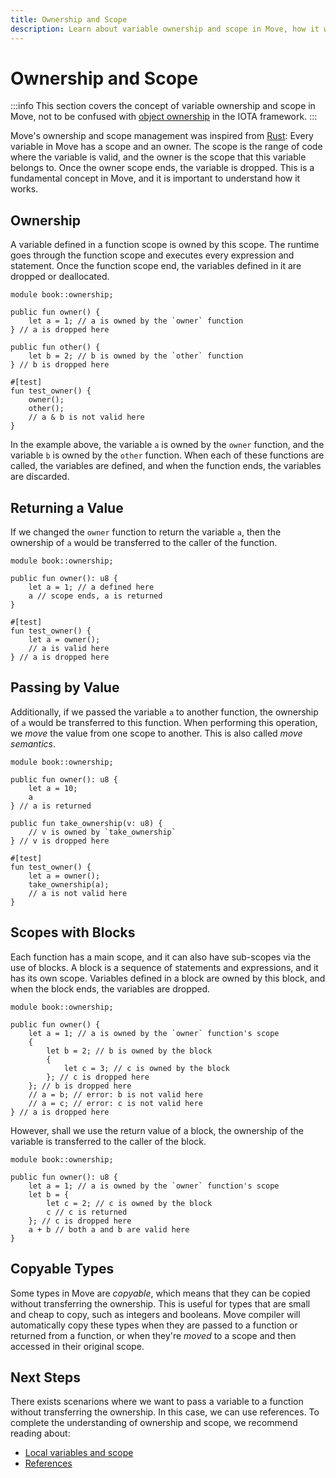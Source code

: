 ```yaml
---
title: Ownership and Scope
description: Learn about variable ownership and scope in Move, how it works, and how to use it in Move.
---
```



# Ownership and Scope

:::info 
This section covers the concept of variable ownership and scope in Move, not to be confused with [object ownership](../objects/object-ownership/object-ownership.mdx) in the IOTA framework.
:::

Move's ownership and scope management was inspired from [Rust](https://doc.rust-lang.org/book/ch04-00-understanding-ownership.html): Every variable in Move has a scope and an owner. The scope is the range of code where the variable
is valid, and the owner is the scope that this variable belongs to. Once the owner scope ends, the
variable is dropped. This is a fundamental concept in Move, and it is important to understand how it
works.


## Ownership

A variable defined in a function scope is owned by this scope. The runtime goes through the function
scope and executes every expression and statement. Once the function scope end, the variables
defined in it are dropped or deallocated.

```move
module book::ownership;

public fun owner() {
    let a = 1; // a is owned by the `owner` function
} // a is dropped here

public fun other() {
    let b = 2; // b is owned by the `other` function
} // b is dropped here

#[test]
fun test_owner() {
    owner();
    other();
    // a & b is not valid here
}
```

In the example above, the variable `a` is owned by the `owner` function, and the variable `b` is
owned by the `other` function. When each of these functions are called, the variables are defined,
and when the function ends, the variables are discarded.

## Returning a Value

If we changed the `owner` function to return the variable `a`, then the ownership of `a` would be
transferred to the caller of the function.

```move
module book::ownership;

public fun owner(): u8 {
    let a = 1; // a defined here
    a // scope ends, a is returned
}

#[test]
fun test_owner() {
    let a = owner();
    // a is valid here
} // a is dropped here
```

## Passing by Value

Additionally, if we passed the variable `a` to another function, the ownership of `a` would be
transferred to this function. When performing this operation, we _move_ the value from one scope to
another. This is also called _move semantics_.

```move
module book::ownership;

public fun owner(): u8 {
    let a = 10;
    a
} // a is returned

public fun take_ownership(v: u8) {
    // v is owned by `take_ownership`
} // v is dropped here

#[test]
fun test_owner() {
    let a = owner();
    take_ownership(a);
    // a is not valid here
}
```

## Scopes with Blocks

Each function has a main scope, and it can also have sub-scopes via the use of blocks. A block is a
sequence of statements and expressions, and it has its own scope. Variables defined in a block are
owned by this block, and when the block ends, the variables are dropped.

```move
module book::ownership;

public fun owner() {
    let a = 1; // a is owned by the `owner` function's scope
    {
        let b = 2; // b is owned by the block
        {
            let c = 3; // c is owned by the block
        }; // c is dropped here
    }; // b is dropped here
    // a = b; // error: b is not valid here
    // a = c; // error: c is not valid here
} // a is dropped here
```

However, shall we use the return value of a block, the ownership of the variable is transferred to
the caller of the block.

```move
module book::ownership;

public fun owner(): u8 {
    let a = 1; // a is owned by the `owner` function's scope
    let b = {
        let c = 2; // c is owned by the block
        c // c is returned
    }; // c is dropped here
    a + b // both a and b are valid here
}
```

## Copyable Types

Some types in Move are _copyable_, which means that they can be copied without transferring the
ownership. This is useful for types that are small and cheap to copy, such as integers and booleans.
Move compiler will automatically copy these types when they are passed to a function or returned
from a function, or when they're _moved_ to a scope and then accessed in their original scope.


## Next Steps

There exists scenarions where we want to pass a variable to a function without transferring the ownership.
In this case, we can use references. To complete the understanding of ownership and scope, we recommend reading about:
- [Local variables and scope](https://github.com/move-language/move/blob/main/language/documentation/book/src/variables.md)
- [References](./references.mdx)